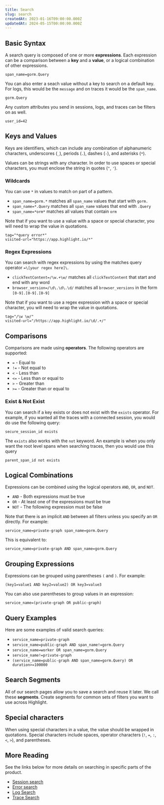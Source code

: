 ```yaml
---
title: Search
slug: search
createdAt: 2023-01-16T09:00:00.000Z
updatedAt: 2024-05-15T00:00:00.000Z
---
```


## Basic Syntax

A search query is composed of one or more **expressions**. Each expression can be a comparison between a **key** and a **value**, or a logical combination of other expressions.

```
span_name=gorm.Query
```

You can also enter a seach value without a key to search on a default key. For logs, this would be the `message` and on traces it would be the `span_name`.

```
gorm.Query
```

Any custom attributes you send in sessions, logs, and traces can be filters on as well.

```
user_id=42
```

## Keys and Values

Keys are identifiers, which can include any combination of alphanumeric characters, underscores (`_`),
periods (`.`), dashes (`-`), and asterisks (`*`).

Values can be strings with any character. In order to use spaces or special characters, you must enclose
the string in quotes (`"`, `'`).

### Wildcards

You can use `*` in values to match on part of a pattern.

-   `span_name=gorm.*` matches all `span_name` values that start with `gorm.`
-   `span_name=*.Query` matches all `span_name` values that end with `.Query`
-   `span_name=*orm*` matches all values that contain `orm`

Note that if you want to use a value with a space or special character, you will need to wrap the value
in quotations.

```
tag="*query error*"
visited-url="https://app.highlight.io/*"
```

### Regex Expressions

You can search with regex expressions by using the matches query operator `=\[your regex here]\`.

-   `clickTextContent=/\w.+\w/` matches all `clickTextContent` that start and end with any word
-   `browser_version=/\d\.\d\.\d/` matches all `browser_versions` in the form `[0-9].[0-9].[0-9]`

Note that if you want to use a regex expression with a space or special character, you will need to
wrap the value in quotations.

```
tag="/\w \w/"
visited-url="/https://app.highlight.io/\d/.+/"
```

## Comparisons

Comparisons are made using **operators**. The following operators are supported:

-   `=` - Equal to
-   `!=` - Not equal to
-   `<` - Less than
-   `<=` - Less than or equal to
-   `>` - Greater than
-   `>=` - Greater than or equal to

### Exist & Not Exist

You can search if a key exists or does not exist with the `exists` operator. For example,
if you wanted all the traces with a connected session, you would do use the following query:

```
secure_session_id exists
```

The `exists` also works with the `not` keyword. An example is when you only want the root level
spans when searching traces, then you would use this query

```
parent_span_id not exists
```

## Logical Combinations

Expressions can be combined using the logical operators `AND`, `OR`, and `NOT`.

-   `AND` - Both expressions must be true
-   `OR` - At least one of the expressions must be true
-   `NOT` - The following expression must be false

Note that there is an implicit `AND` between all filters unless you specify an `OR` directly. For example:

```
service_name=private-graph span_name=gorm.Query
```

This is equivalent to:

```
service_name=private-graph AND span_name=gorm.Query
```

## Grouping Expressions

Expressions can be grouped using parentheses `(` and `)`. For example:

```
(key1=value1 AND key2=value2) OR key3=value3
```

You can also use parentheses to group values in an expression:

```
service_name=(private-graph OR public-graph)
```

## Query Examples

Here are some examples of valid search queries:

-   `service_name=private-graph`
-   `service_name=public-graph AND span_name!=gorm.Query`
-   `service_name=worker OR span_name=gorm.Query`
-   `service_name!=private-graph`
-   `(service_name=public-graph AND span_name=gorm.Query) OR duration>=100000`

## Search Segments

All of our search pages allow you to save a search and reuse it later. We call these **segments**. Create segments for common sets of filters you want to use across Highlight.

## Special characters

When using special characters in a value, the value should be wrapped in quotations. Special characters include spaces,
operator characters (`!`, `=`, `:`, `<`, `>`), and parentheses.

## More Reading

See the links below for more details on searching in specific parts of the product.

-   [Session search](../../6_product-features/1_session-replay/session-search.md)
-   [Error search](../../6_product-features/2_error-monitoring/error-search.md)
-   [Log Search](../../6_product-features/4_logging/log-search.md)
-   [Trace Search](../../6_product-features/5_tracing/trace-search.md)
